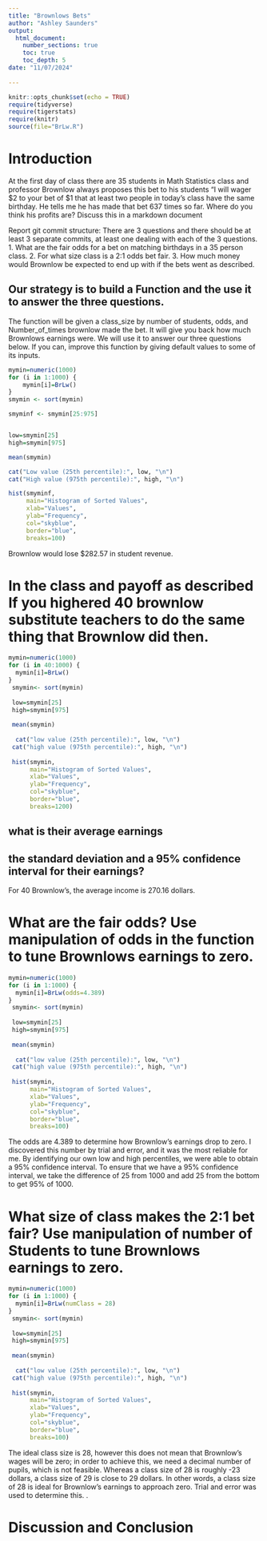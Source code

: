 ```yaml
---
title: "Brownlows Bets"
author: "Ashley Saunders"
output: 
  html_document:
    number_sections: true
    toc: true
    toc_depth: 5
date: "11/07/2024"    
    
---
```

```r
knitr::opts_chunk$set(echo = TRUE)
require(tidyverse)
require(tigerstats)
require(knitr)
source(file="BrLw.R")
```


<!-- We recommend you use git branches -- create a separate branch for each major section i.e. Introduction, Methods, Results, Inferential Results, and Discussion and Conclusions - leave the YAML block untouched until the final merge where you put in your own name !-->

# Introduction

<!--In this section you explain what you are trying to show.  Where did the data come from?  What is the research or other question you are trying to answer?!-->

 At the first day of class there are 35 students in Math Statistics class and professor Brownlow always proposes this bet to his students "I will wager $2 to your bet of $1 that at least two people in today's class have  the same birthday.  He tells me he has made that bet 637 times so far. Where do you think his profits are? Discuss this in a markdown document
 
Report git commit structure:
There are 3 questions and there should be at least 3 separate commits, at least one dealing with each of the 3 questions.
1. What are the fair odds for a bet on matching birthdays in a 35 person class.
2. For what size class is a 2:1 odds bet fair.
3. How much money would Brownlow be expected to end up with if the bets went as described.

## Our strategy is to build a Function and the use it to answer the three questions. 

The function will be given a class_size by number of students, odds, and Number_of_times brownlow made the bet.  It will give you back how much Brownlows earnings were. We will use it to answer our three questions below. If you can, improve this function by giving default values to some of its inputs. 

```r
mymin=numeric(1000)
for (i in 1:1000) {
    mymin[i]=BrLw()
}
smymin <- sort(mymin)

smyminf <- smymin[25:975]


low=smymin[25]
high=smymin[975]

mean(smymin)

cat("Low value (25th percentile):", low, "\n")
cat("High value (975th percentile):", high, "\n")

hist(smyminf, 
     main="Histogram of Sorted Values", 
     xlab="Values", 
     ylab="Frequency", 
     col="skyblue", 
     border="blue", 
     breaks=100)

```

Brownlow would lose $282.57 in student revenue.

# In the class and payoff as described  If you highered 40 brownlow substitute teachers to do the same thing that Brownlow did then.

```r
mymin=numeric(1000)
for (i in 40:1000) {
  mymin[i]=BrLw()
}
 smymin<- sort(mymin)
 
 low=smymin[25]
 high=smymin[975]
 
 mean(smymin)
 
  cat("low value (25th percentile):", low, "\n")
 cat("high value (975th percentile):", high, "\n")
 
 hist(smymin,
      main="Histogram of Sorted Values",
      xlab="Values",
      ylab="Frequency",
      col="skyblue",
      border="blue",
      breaks=1200)
```

## what is their average earnings
## the standard deviation and a 95% confidence interval for their earnings?

For 40 Brownlow's, the average income is 270.16 dollars.
  
<!--Explain and display your method of coming up with a 95% confidence interval of  professor Brownlows winnings (or losings)-->


# What are the fair odds? Use manipulation of odds in the function to tune Brownlows earnings to zero. 

```r
mymin=numeric(1000)
for (i in 1:1000) {
  mymin[i]=BrLw(odds=4.389)
}
 smymin<- sort(mymin)
 
 low=smymin[25]
 high=smymin[975]
 
 mean(smymin)
 
  cat("low value (25th percentile):", low, "\n")
 cat("high value (975th percentile):", high, "\n")
 
 hist(smymin,
      main="Histogram of Sorted Values",
      xlab="Values",
      ylab="Frequency",
      col="skyblue",
      border="blue",
      breaks=100)
```


<!--Decide on your methods:  In this section explain the approach you will take to attack the issue --- how will you decide on a likely estimate of professor Brownlow's earnings or losses after 637 bets. Also explain how you construct a 95% confidence interval about your estimate of his winnings !-->

The odds are 4.389 to determine how Brownlow's earnings drop to zero. I discovered this number by trial and error, and it was the most reliable for me. By identifying our own low and high percentiles, we were able to obtain a 95% confidence interval. To ensure that we have a 95% confidence interval, we take the difference of 25 from 1000 and add 25 from the bottom to get 95% of 1000.


# What size of class makes the 2:1 bet fair?  Use manipulation of number of Students to tune Brownlows earnings to zero.


```r
mymin=numeric(1000)
for (i in 1:1000) {
  mymin[i]=BrLw(numClass = 28)
}
 smymin<- sort(mymin)
 
 low=smymin[25]
 high=smymin[975]
 
 mean(smymin)
 
  cat("low value (25th percentile):", low, "\n")
 cat("high value (975th percentile):", high, "\n")
 
 hist(smymin,
      main="Histogram of Sorted Values",
      xlab="Values",
      ylab="Frequency",
      col="skyblue",
      border="blue",
      breaks=100)
```

<!--Explain and display the results of your method of coming up with the estimate of professor Brownlows betting profits!-->

The ideal class size is 28, however this does not mean that Brownlow's wages will be zero; in order to achieve this, we need a decimal number of pupils, which is not feasible. Whereas a class size of 28 is roughly -23 dollars, a class size of 29 is close to 29 dollars. In other words, a class size of 28 is ideal for Brownlow's earnings to approach zero. Trial and error was used to determine this. .









# Discussion and Conclusion

<!--Discussion and conclusion here.  If professor Brownlow is consistantly making or losing money how could he change his payout so that his profits center on zero?  Also discuss what size his class should be in order to have his current scheme balance at zero profit.!-->

